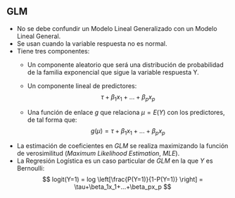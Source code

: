## GLM
::: {.incremental}
* No se debe confundir un Modelo Lineal Generalizado con un Modelo Lineal General.
* Se usan cuando la variable respuesta no es normal.
* Tiene tres componentes:
  * Un componente aleatorio que será una distribución de probabilidad de la
familia exponencial que sigue la variable respuesta Y.
  * Un componente lineal de predictores:
$$
\tau+\beta_1x_1+...+\beta_px_p
$$


  * Una función de enlace $g$ que relaciona $\mu=E(Y)$ con los predictores, de tal forma que:
$$
g(\mu)=\tau+\beta_1x_1+...+\beta_px_p
$$

* La estimación de coeficientes en *GLM* se realiza maximizando la función de verosimilitud (*Maximum Likelihood Estimation*, *MLE*).
* La Regresión Logística es un caso particular de $GLM$ en la que $Y$ es Bernoulli:  
$$
logit(Y=1) = log \left[\frac{P(Y=1)}{1-P(Y=1)} \right] = \tau+\beta_1x_1+...+\beta_px_p
$$

:::
